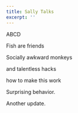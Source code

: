 ```yaml
---
title: Sally Talks
excerpt: ''
---
```


ABCD

Fish are friends

Socially awkward monkeys

and talentless hacks

how to make this work

Surprising behavior.

Another update.
